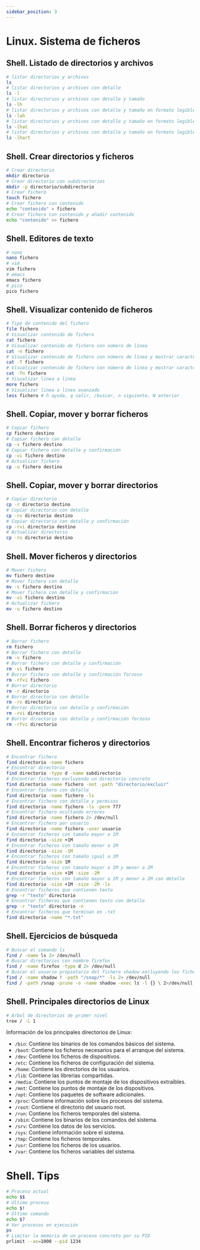 ```yaml
---
sidebar_position: 3
---
```


# Linux. Sistema de ficheros

## Shell. Listado de directorios y archivos

```sh
# listar directorios y archivos
ls
# listar directorios y archivos con detalle
ls -l
# listar directorios y archivos con detalle y tamaño
ls -lh
# listar directorios y archivos con detalle y tamaño en formato legible
ls -lah
# listar directorios y archivos con detalle y tamaño en formato legible y ordenados por fecha
ls -lhat
# listar directorios y archivos con detalle y tamaño en formato legible y ordenados por fecha en orden inverso
ls -lhart
```

## Shell. Crear directorios y ficheros

```sh
# Crear directorio
mkdir directorio
# Crear directorio con subdirectorios
mkdir -p directorio/subdirectorio
# Crear fichero
touch fichero
# Crear fichero con contenido
echo "contenido" > fichero
# Crear fichero con contenido y añadir contenido
echo "contenido" >> fichero
```

## Shell. Editores de texto

```sh
# nano
nano fichero
# vim
vim fichero
# emacs
emacs fichero
# pico
pico fichero
```

## Shell. Visualizar contenido de ficheros

```sh
# Tipo de contenido del fichero
file fichero
# Visualizar contenido de fichero
cat fichero
# Visualizar contenido de fichero con número de línea
cat -n fichero
# Visualizar contenido de fichero con número de línea y mostrar caracteres no imprimibles
cat -T fichero
# Visualizar contenido de fichero con número de línea y mostrar caracteres no imprimibles
cat -Tn fichero
# Visualizar linea a linea
more fichero
# Visualizar linea a linea avanzado
less fichero # h ayuda, q salir, /buscar, n siguiente, N anterior

```

## Shell. Copiar, mover y borrar ficheros

```sh
# Copiar fichero
cp fichero destino
# Copiar fichero con detalle
cp -v fichero destino
# Copiar fichero con detalle y confirmación
cp -vi fichero destino
# Actualizar fichero
cp -u fichero destino
```

## Shell. Copiar, mover y borrar directorios

```sh
# Copiar directorio
cp -r directorio destino
# Copiar directorio con detalle
cp -rv directorio destino
# Copiar directorio con detalle y confirmación
cp -rvi directorio destino
# Actualizar directorio
cp -ru directorio destino
```

## Shell. Mover ficheros y directorios

```sh
# Mover fichero
mv fichero destino
# Mover fichero con detalle
mv -v fichero destino
# Mover fichero con detalle y confirmación
mv -vi fichero destino
# Actualizar fichero
mv -u fichero destino
```

## Shell. Borrar ficheros y directorios

```sh
# Borrar fichero
rm fichero
# Borrar fichero con detalle
rm -v fichero
# Borrar fichero con detalle y confirmación
rm -vi fichero
# Borrar fichero con detalle y confirmación forzoso
rm -rfvi fichero
# Borrar directorio
rm -r directorio
# Borrar directorio con detalle
rm -rv directorio
# Borrar directorio con detalle y confirmación
rm -rvi directorio
# Borrar directorio con detalle y confirmación forzoso
rm -rfvi directorio
```

## Shell. Encontrar ficheros y directorios

```sh
# Encontrar fichero
find directorio -name fichero
# Encontrar directorio
find directorio -type d -name subdirectorio
# Encontrar ficheros excluyendo un directorio concreto
find directorio -name fichero -not -path "directorio/excluir"
# Encontrar fichero con detalle
find directorio -name fichero -ls
# Encontrar fichero con detalle y permisos
find directorio -name fichero -ls -perm 777
# Encontrar fichero ocultando errores
find directorio -name fichero 2> /dev/null
# Encontrar fichero por usuario
find directorio -name fichero -user usuario
# Encontrar ficheros con tamaño mayor a 1M
find directorio -size +1M
# Encontrar ficheros con tamaño menor a 1M
find directorio -size -1M
# Encontrar ficheros con tamaño igual a 1M
find directorio -size 1M
# Encontrar ficheros con tamaño mayor a 1M y menor a 2M
find directorio -size +1M -size -2M
# Encontrar ficheros con tamaño mayor a 1M y menor a 2M con detalle
find directorio -size +1M -size -2M -ls
# Encontrar ficheros que contienen texto
grep -r "texto" directorio
# Encontrar ficheros que contienen texto con detalle
grep -r "texto" directorio -n
# Encontrar ficheros que terminan en .txt
find directorio -name "*.txt"
```

## Shell. Ejercicios de búsqueda
    
```sh
# Buscar el comando ls
find / -name ls 2> /dev/null
# Buscar directorios con nombre firefox 
find / -name firefox -type d 2> /dev/null
# Buscar el usuario propietario del fichero shadow excluyendo los ficheros que se encuentren el el directorio /snap
find / -name shadow ! -path "/snap/*" -ls 2> /dev/null
find / -path /snap -prune -o -name shadow -exec ls -l {} \ 2>/dev/null
```

## Shell. Principales directorios de Linux

```sh
# Arbol de directorios de primer nivel
tree / -L 1
```

Información de los principales directorios de Linux:
- `/bin`: Contiene los binarios de los comandos básicos del sistema.
- `/boot`: Contiene los ficheros necesarios para el arranque del sistema.
- `/dev`: Contiene los ficheros de dispositivos.
- `/etc`: Contiene los ficheros de configuración del sistema.
- `/home`: Contiene los directorios de los usuarios.
- `/lib`: Contiene las librerías compartidas.
- `/media`: Contiene los puntos de montaje de los dispositivos extraíbles.
- `/mnt`: Contiene los puntos de montaje de los dispositivos.
- `/opt`: Contiene los paquetes de software adicionales.
- `/proc`: Contiene información sobre los procesos del sistema.
- `/root`: Contiene el directorio del usuario root.
- `/run`: Contiene los ficheros temporales del sistema.
- `/sbin`: Contiene los binarios de los comandos del sistema.
- `/srv`: Contiene los datos de los servicios.
- `/sys`: Contiene información sobre el sistema.
- `/tmp`: Contiene los ficheros temporales.
- `/usr`: Contiene los ficheros de los usuarios.
- `/var`: Contiene los ficheros variables del sistema.

# Shell. Tips

```sh
# Proceso actual
echo $$
# Último proceso
echo $!
# Último comando
echo $?
# Ver procesos en ejecución
ps
# Limitar la memoria de un proceso concreto por su PID
prlimit --as=1000 --pid 1234
```